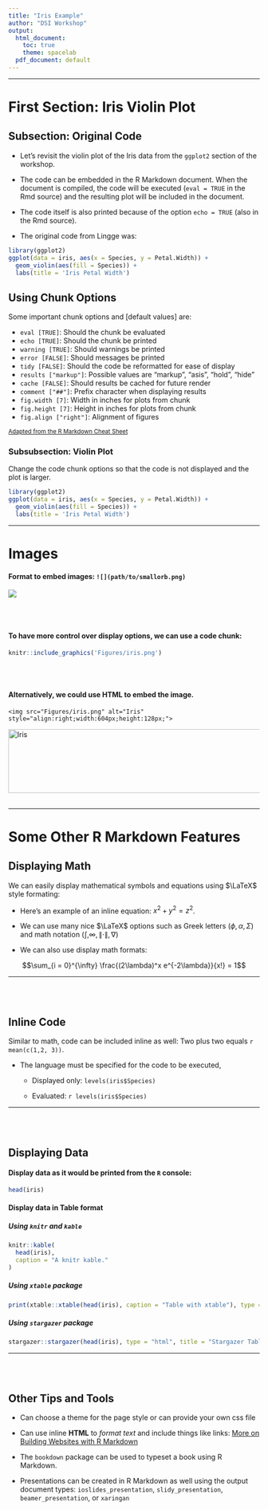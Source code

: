 ```yaml
---
title: "Iris Example"
author: "DSI Workshop"
output: 
  html_document:
    toc: true
    theme: spacelab
  pdf_document: default
---
```


***

# First Section: Iris Violin Plot

## Subsection: Original Code

* Let's revisit the violin plot of the Iris data from the `ggplot2` section of the workshop.

* The code can be embedded in the R Markdown document.  When the document is compiled, the code will be executed (`eval = TRUE` in the Rmd source) and the resulting plot will be included in the document.

* The code itself is also printed because of the option `echo = TRUE` (also in the Rmd source).

* The original code from Lingge was:

```r
library(ggplot2)
ggplot(data = iris, aes(x = Species, y = Petal.Width)) +
  geom_violin(aes(fill = Species)) +
  labs(title = 'Iris Petal Width')
```

## Using Chunk Options

Some important chunk options and [default values] are:

* `eval [TRUE]`: Should the chunk be evaluated
* `echo [TRUE]`: Should the chunk be printed
* `warning [TRUE]`: Should warnings be printed
* `error [FALSE]`: Should messages be printed
* `tidy [FALSE]`: Should the code be reformatted for ease of display
* `results ["markup"]`: Possible values are "markup", "asis", "hold", "hide"
* `cache [FALSE]`: Should results be cached for future render
* `comment ["##"]`: Prefix character when displaying results
* `fig.width [7]`: Width in inches for plots from chunk
* `fig.height [7]`: Height in inches for plots from chunk
* `fig.align ["right"]`: Alignment of figures

<small>[Adapted from the R Markdown Cheat Sheet](https://www.rstudio.com/wp-content/uploads/2015/02/rmarkdown-cheatsheet.pdf)</small>

### Subsubsection: Violin Plot

Change the code chunk options so that the code is not displayed and the plot is larger.

```r
library(ggplot2)
ggplot(data = iris, aes(x = Species, y = Petal.Width)) +
  geom_violin(aes(fill = Species)) +
  labs(title = 'Iris Petal Width')
```

***

# Images

#### Format to embed images: `![](path/to/smallorb.png)`

![](Figures/iris.png)

<br><br>

#### To have more control over display options, we can use a code chunk:

```r
knitr::include_graphics('Figures/iris.png')
```

<br><br>

#### Alternatively, we could use HTML to embed the image.

`<img src="Figures/iris.png" alt="Iris" style="align:right;width:604px;height:128px;">`

<img src="Figures/iris.png" alt="Iris" style="align:right;width:604px;height:128px;">
<br><br>

***

# Some Other R Markdown Features

## Displaying Math

We can easily display mathematical symbols and equations using $\LaTeX$ style formating:

* Here's an example of an inline equation: $x^2 + y^2 = z^2$.

* We can use many nice $\LaTeX$ options such as Greek letters ($\phi, \alpha, \Sigma$) and math notation ($\int, \infty, \|\cdot\|, \nabla$)

* We can also use display math formats: 

$$\sum_{i = 0}^{\infty} \frac{(2\lambda)^x e^{-2\lambda}}{x!} = 1$$

***

<br><br>

## Inline Code

Similar to math, code can be included inline as well: Two plus two equals `r mean(c(1,2, 3))`.

* The language must be specified for the code to be executed,

  + Displayed only: `levels(iris$Species)`
  
  + Evaluated: `r levels(iris$Species)`
  
  
***

<br><br>

## Displaying Data

#### Display data as it would be printed from the `R` console:

```r
head(iris)
```

#### Display data in Table format

##### Using `knitr` and `kable`

```r
knitr::kable(
  head(iris), 
  caption = "A knitr kable."
)
```

##### Using `xtable` package

```r
print(xtable::xtable(head(iris), caption = "Table with xtable"), type = "html", html.table.attributes = "border=1")
```

##### Using `stargazer` package

```r
stargazer::stargazer(head(iris), type = "html", title = "Stargazer Table")
```

***

<br><br>

## Other Tips and Tools

* Can choose a theme for the page style or can provide your own css file

* Can use inline <strong>HTML</strong> to <i>format text</i> and include things like links: <a href="https://http://rmarkdown.rstudio.com/rmarkdown_websites.html#overview">More on Building Websites with R Markdown</a>

* The `bookdown` package can be used to typeset a book using R Markdown.

* Presentations can be created in R Markdown as well using the output document types: `ioslides_presentation`, `slidy_presentation`, `beamer_presentation`, or `xaringan`